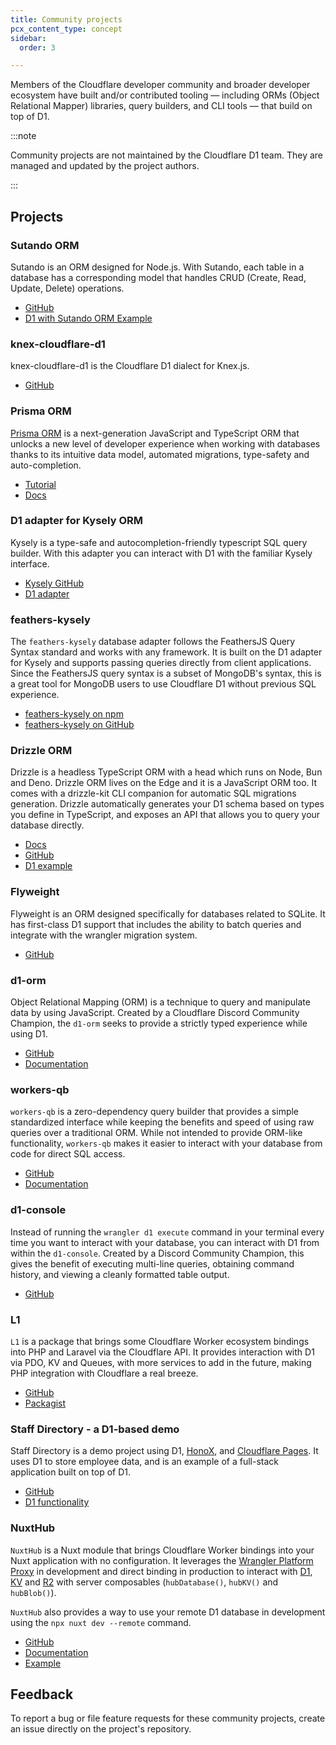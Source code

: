 ```yaml
---
title: Community projects
pcx_content_type: concept
sidebar:
  order: 3

---
```


Members of the Cloudflare developer community and broader developer ecosystem have built and/or contributed tooling — including ORMs (Object Relational Mapper) libraries, query builders, and CLI tools — that build on top of D1.

:::note


Community projects are not maintained by the Cloudflare D1 team. They are managed and updated by the project authors.


:::

## Projects

### Sutando ORM

Sutando is an ORM designed for Node.js. With Sutando, each table in a database has a corresponding model that handles CRUD (Create, Read, Update, Delete) operations.

- [GitHub](https://github.com/sutandojs/sutando)
- [D1 with Sutando ORM Example](https://github.com/sutandojs/sutando-examples/tree/main/typescript/rest-hono-cf-d1)

### knex-cloudflare-d1

knex-cloudflare-d1 is the Cloudflare D1 dialect for Knex.js.

- [GitHub](https://github.com/kiddyuchina/knex-cloudflare-d1)

### Prisma ORM

[Prisma ORM](https://www.prisma.io/orm) is a next-generation JavaScript and TypeScript ORM that unlocks a new level of developer experience when working with databases thanks to its intuitive data model, automated migrations, type-safety and auto-completion.

* [Tutorial](/d1/tutorials/d1-and-prisma-orm/)
* [Docs](https://www.prisma.io/docs/orm/prisma-client/deployment/edge/deploy-to-cloudflare#d1)

### D1 adapter for Kysely ORM

Kysely is a type-safe and autocompletion-friendly typescript SQL query builder. With this adapter you can interact with D1 with the familiar Kysely interface.

* [Kysely GitHub](https://github.com/koskimas/kysely)
* [D1 adapter](https://github.com/aidenwallis/kysely-d1)

### feathers-kysely

The `feathers-kysely` database adapter follows the FeathersJS Query Syntax standard and works with any framework. It is built on the D1 adapter for Kysely and supports passing queries directly from client applications. Since the FeathersJS query syntax is a subset of MongoDB's syntax, this is a great tool for MongoDB users to use Cloudflare D1 without previous SQL experience.

* [feathers-kysely on npm](https://www.npmjs.com/package/feathers-kysely)
* [feathers-kysely on GitHub](https://github.com/marshallswain/feathers-kysely)

### Drizzle ORM

Drizzle is a headless TypeScript ORM with a head which runs on Node, Bun and Deno. Drizzle ORM lives on the Edge and it is a JavaScript ORM too. It comes with a drizzle-kit CLI companion for automatic SQL migrations generation. Drizzle automatically generates your D1 schema based on types you define in TypeScript, and exposes an API that allows you to query your database directly.

* [Docs](https://orm.drizzle.team/docs)
* [GitHub](https://github.com/drizzle-team/drizzle-orm)
* [D1 example](https://orm.drizzle.team/docs/get-started-sqlite#cloudflare-d1)

### Flyweight

Flyweight is an ORM designed specifically for databases related to SQLite. It has first-class D1 support that includes the ability to batch queries and integrate with the wrangler migration system.

* [GitHub](https://github.com/thebinarysearchtree/flyweight)

### d1-orm

Object Relational Mapping (ORM) is a technique to query and manipulate data by using JavaScript. Created by a Cloudflare Discord Community Champion, the `d1-orm` seeks to provide a strictly typed experience while using D1.

* [GitHub](https://github.com/Interactions-as-a-Service/d1-orm/issues)
* [Documentation](https://docs.interactions.rest/d1-orm/)

### workers-qb

`workers-qb` is a zero-dependency query builder that provides a simple standardized interface while keeping the benefits and speed of using raw queries over a traditional ORM. While not intended to provide ORM-like functionality, `workers-qb` makes it easier to interact with your database from code for direct SQL access.

* [GitHub](https://github.com/G4brym/workers-qb)
* [Documentation](https://workers-qb.massadas.com/)

### d1-console

Instead of running the `wrangler d1 execute` command in your terminal every time you want to interact with your database, you can interact with D1 from within the `d1-console`. Created by a Discord Community Champion, this gives the benefit of executing multi-line queries, obtaining command history, and viewing a cleanly formatted table output.

* [GitHub](https://github.com/isaac-mcfadyen/d1-console)

### L1

`L1` is a package that brings some Cloudflare Worker ecosystem bindings into PHP and Laravel via the Cloudflare API. It provides interaction with D1 via PDO, KV and Queues, with more services to add in the future, making PHP integration with Cloudflare a real breeze.

* [GitHub](https://github.com/renoki-co/l1)
* [Packagist](https://packagist.org/packages/renoki-co/l1)

### Staff Directory - a D1-based demo

Staff Directory is a demo project using D1, [HonoX](https://github.com/honojs/honox), and [Cloudflare Pages](/pages/). It uses D1 to store employee data, and is an example of a full-stack application built on top of D1.

* [GitHub](https://github.com/lauragift21/staff-directory)
* [D1 functionality](https://github.com/lauragift21/staff-directory/blob/main/app/db.ts)

### NuxtHub

`NuxtHub` is a Nuxt module that brings Cloudflare Worker bindings into your Nuxt application with no configuration. It leverages the [Wrangler Platform Proxy](/workers/wrangler/api/#getplatformproxy) in development and direct binding in production to interact with [D1](/d1/), [KV](/kv/) and [R2](/r2/) with server composables (`hubDatabase()`, `hubKV()` and `hubBlob()`).

`NuxtHub` also provides a way to use your remote D1 database in development using the `npx nuxt dev --remote` command.

* [GitHub](https://github.com/nuxt-hub/core)
* [Documentation](https://hub.nuxt.com)
* [Example](https://github.com/Atinux/nuxt-todos-edge)

## Feedback

To report a bug or file feature requests for these community projects, create an issue directly on the project's repository.

